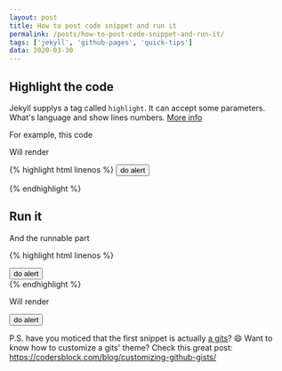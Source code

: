 ```yaml
---
layout: post
title: How to post code snippet and run it
permalink: /posts/how-to-post-code-snippet-and-run-it/
tags: ['jekyll', 'github-pages', 'quick-tips']
data: 2020-03-30
---
```


<style>
body .gist .gist-file {
  margin-bottom: 0;
  border: none;
  border-radius: 0;
}

body .gist .gist-data {
  border-bottom: none;
  border-radius: 0;
  background-color: #f1f3f5;
}

body .gist .blob-wrapper {
  border-radius: 0;
}

body .gist .highlight {
  background-color: #000;
  font-family: monospace;
  font-size: 16px;
  color: #b5e853;
}

body .gist .highlight td {
  padding: 5px 15px !important;
  line-height: 1;
  font-family: inherit;
  font-size: inherit;
}

body .gist tr:first-child td {
  padding-top: 15px !important;
}

body .gist tr:last-child td {
  padding-bottom: 15px !important;
}

body .gist .blob-num {
  color: #b5e853;
  background-color: transparent;
  pointer-events: none;
}

body .gist .gist-meta {
  display: none;
}

body .gist .pl-ent,
body .gist .pl-kos,
body .gist .pl-c1 {
  color: #f4bf75;
}

body .gist .pl-s .pl-s1,
body .gist .pl-smi,
body .gist .pl-en,
body .gist .blob-code-inner {
  color: #b5e853;
}

body .gist .pl-pds,
body .gist .pl-s,
body .gist .pl-s .pl-pse .pl-s1,
body .gist .pl-sr,
body .gist .pl-sr .pl-cce,
body .gist .pl-sr .pl-sra,
body .gist .pl-sr .pl-sre {
  color: #90a959;
}
</style>

## Highlight the code

Jekyll supplys a tag called `highlight`. It can accept some parameters. What's language and show lines numbers. [More info](https://jekyllrb.com/docs/liquid/tags/#code-snippet-highlighting)

<!-- more -->

For example, this code

<script src="https://gist.github.com/moshfeu/9389214552feb9eef823fa1b62e63773.js"></script>

Will render

{% highlight html linenos %}
  <button>do alert</button>
  <script>
    document.querySelector('button').addEventListener('click', () => {
      alert('clicked');
    })
  </script>
{% endhighlight %}

## Run it

And the runnable part

{% highlight html linenos %}
<div>
  <button>do alert</button>
  <script>
    document.querySelector('button').addEventListener('click', () => {
      alert('clicked');
    })
  </script>
</div>
{% endhighlight %}

Will render

<div>
  <button>do alert</button>
  <script>
    document.querySelector('button').addEventListener('click', () => {
      alert('clicked');
    })
  </script>
</div>

P.S. have you moticed that the first snippet is actually [a gits](https://gist.github.com/moshfeu/9389214552feb9eef823fa1b62e63773)? 😄
Want to know how to customize a gits' theme? Check this great post: https://codersblock.com/blog/customizing-github-gists/